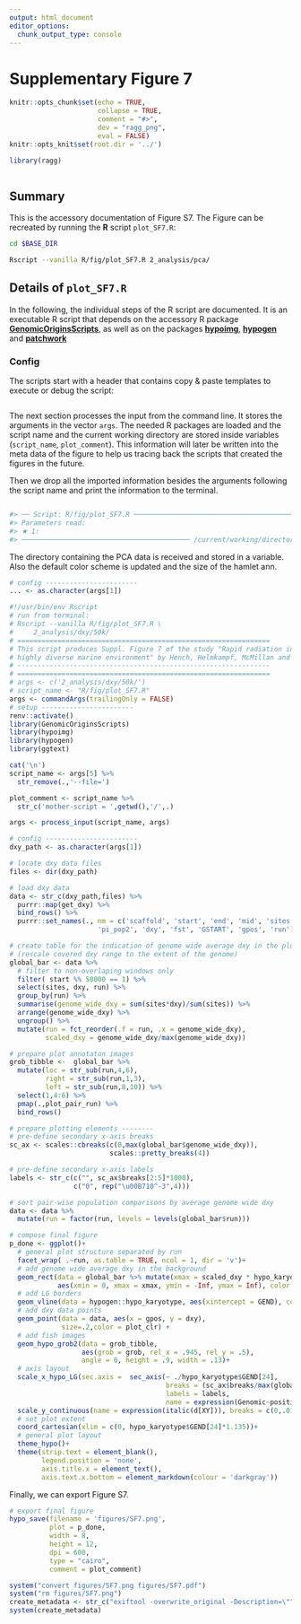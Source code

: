 ```yaml
---
output: html_document
editor_options:
  chunk_output_type: console
---
```

# Supplementary Figure 7

```r
knitr::opts_chunk$set(echo = TRUE,
                      collapse = TRUE,
                      comment = "#>",
                      dev = "ragg_png",
                      eval = FALSE)
knitr::opts_knit$set(root.dir = '../')

library(ragg)
```


```r
```

## Summary

This is the accessory documentation of Figure S7.
The Figure can be recreated by running the **R** script `plot_SF7.R`:

```sh
cd $BASE_DIR

Rscript --vanilla R/fig/plot_SF7.R 2_analysis/pca/

```

## Details of `plot_SF7.R`

In the following, the individual steps of the R script are documented.
It is an executable R script that depends on the accessory R package [**GenomicOriginsScripts**](https://k-hench.github.io/GenomicOriginsScripts), as well as on the packages [**hypoimg**](https://k-hench.github.io/hypoimg), [**hypogen**](https://k-hench.github.io/hypogen) and [**patchwork**](https://patchwork.data-imaginist.com/)

### Config

The scripts start with a header that contains copy & paste templates to execute or debug the script:

```r

```

The next section processes the input from the command line.
It stores the arguments in the vector `args`.
The needed R packages are loaded and the script name and the current working directory are stored inside variables (`script_name`, `plot_comment`).
This information will later be written into the meta data of the figure to help us tracing back the scripts that created the figures in the future.

Then we drop all the imported information besides the arguments following the script name and print the information to the terminal.

```r

```

```r
#> ── Script: R/fig/plot_SF7.R ────────────────────────────────────────────
#> Parameters read:
#> ★ 1:
#> ────────────────────────────────────────── /current/working/directory ──
```

The directory containing the PCA data is received and stored in a variable.
Also the default color scheme is updated and the size of the hamlet ann.

```r
# config -----------------------
... <- as.character(args[1])
```


```r
#!/usr/bin/env Rscript
# run from terminal:
# Rscript --vanilla R/fig/plot_SF7.R \
#     2_analysis/dxy/50k/
# ===============================================================
# This script produces Suppl. Figure 7 of the study "Rapid radiation in a
# highly diverse marine environment" by Hench, Helmkampf, McMillan and Puebla
# ---------------------------------------------------------------
# ===============================================================
# args <- c('2_analysis/dxy/50k/')
# script_name <- "R/fig/plot_SF7.R"
args <- commandArgs(trailingOnly = FALSE)
# setup -----------------------
renv::activate()
library(GenomicOriginsScripts)
library(hypoimg)
library(hypogen)
library(ggtext)

cat('\n')
script_name <- args[5] %>%
  str_remove(.,'--file=')

plot_comment <- script_name %>%
  str_c('mother-script = ',getwd(),'/',.)

args <- process_input(script_name, args)

# config -----------------------
dxy_path <- as.character(args[1])

# locate dxy data files
files <- dir(dxy_path)

# load dxy data
data <- str_c(dxy_path,files) %>%
  purrr::map(get_dxy) %>%
  bind_rows() %>%
  purrr::set_names(., nm = c('scaffold', 'start', 'end', 'mid', 'sites', 'pi_pop1',
                      'pi_pop2', 'dxy', 'fst', 'GSTART', 'gpos', 'run'))

# create table for the indication of genome wide average dxy in the plot background
# (rescale covered dxy range to the extent of the genome)
global_bar <- data %>%
  # filter to non-overlaping windows only
  filter( start %% 50000 == 1) %>%
  select(sites, dxy, run) %>%
  group_by(run) %>%
  summarise(genome_wide_dxy = sum(sites*dxy)/sum(sites)) %>%
  arrange(genome_wide_dxy) %>%
  ungroup() %>%
  mutate(run = fct_reorder(.f = run, .x = genome_wide_dxy),
         scaled_dxy = genome_wide_dxy/max(genome_wide_dxy))

# prepare plot annotaton images
grob_tibble <-  global_bar %>%
  mutate(loc = str_sub(run,4,6),
         right = str_sub(run,1,3),
         left = str_sub(run,8,10)) %>%
  select(1,4:6) %>%
  pmap(.,plot_pair_run) %>%
  bind_rows()

# prepare plotting elements --------
# pre-define secondary x-axis breaks
sc_ax <- scales::cbreaks(c(0,max(global_bar$genome_wide_dxy)),
                         scales::pretty_breaks(4))

# pre-define secondary x-axis labels
labels <- str_c(c("", sc_ax$breaks[2:5]*1000),
                c("0", rep("\u00B710^-3",4)))

# sort pair-wise population comparisons by average genome wide dxy
data <- data %>%
  mutate(run = factor(run, levels = levels(global_bar$run)))

# compose final figure
p_done <- ggplot()+
  # general plot structure separated by run
  facet_wrap( .~run, as.table = TRUE, ncol = 1, dir = 'v')+
  # add genome wide average dxy in the background
  geom_rect(data = global_bar %>% mutate(xmax = scaled_dxy * hypo_karyotype$GEND[24]),
            aes(xmin = 0, xmax = xmax, ymin = -Inf, ymax = Inf), color = rgb(1,1,1,0),fill = clr_below)+
  # add LG borders
  geom_vline(data = hypogen::hypo_karyotype, aes(xintercept = GEND), color = hypo_clr_lg)+
  # add dxy data points
  geom_point(data = data, aes(x = gpos, y = dxy),
             size=.2,color = plot_clr) +
  # add fish images
  geom_hypo_grob2(data = grob_tibble,
                  aes(grob = grob, rel_x = .945, rel_y = .5),
                  angle = 0, height = .9, width = .13)+
  # axis layout
  scale_x_hypo_LG(sec.axis =  sec_axis(~ ./hypo_karyotype$GEND[24],
                                       breaks = (sc_ax$breaks/max(global_bar$genome_wide_dxy))[1:5],
                                       labels = labels,
                                       name = expression(Genomic~position/~Genome~wide~italic(d[XY]))))+
  scale_y_continuous(name = expression(italic(d[XY])), breaks = c(0,.01, .02))+
  # set plot extent
  coord_cartesian(xlim = c(0, hypo_karyotype$GEND[24]*1.135))+
  # general plot layout
  theme_hypo()+
  theme(strip.text = element_blank(),
        legend.position = 'none',
        axis.title.x = element_text(),
        axis.text.x.bottom = element_markdown(colour = 'darkgray'))
```

Finally, we can export Figure S7.

```r
# export final figure
hypo_save(filename = 'figures/SF7.png',
          plot = p_done,
          width = 8,
          height = 12,
          dpi = 600,
          type = "cairo",
          comment = plot_comment)

system("convert figures/SF7.png figures/SF7.pdf")
system("rm figures/SF7.png")
create_metadata <- str_c("exiftool -overwrite_original -Description=\"", plot_comment, "\" figures/SF7.pdf")
system(create_metadata)
```
